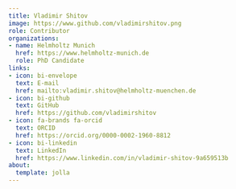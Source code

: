 ```yaml
---
title: Vladimir Shitov
image: https://www.github.com/vladimirshitov.png
role: Contributor
organizations:
- name: Helmholtz Munich
  href: https://www.helmholtz-munich.de
  role: PhD Candidate
links:
- icon: bi-envelope
  text: E-mail
  href: mailto:vladimir.shitov@helmholtz-muenchen.de
- icon: bi-github
  text: GitHub
  href: https://github.com/vladimirshitov
- icon: fa-brands fa-orcid
  text: ORCID
  href: https://orcid.org/0000-0002-1960-8812
- icon: bi-linkedin
  text: LinkedIn
  href: https://www.linkedin.com/in/vladimir-shitov-9a659513b
about:
  template: jolla
---
```


